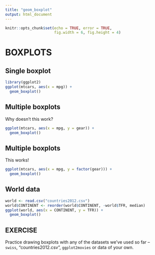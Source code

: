 ```yaml
---
title: "geom_boxplot"
output: html_document
---
```


```r
knitr::opts_chunk$set(echo = TRUE, error = TRUE,
                      fig.width = 6, fig.height = 4)
```

# BOXPLOTS

## Single boxplot

```r
library(ggplot2)
ggplot(mtcars, aes(x = mpg)) +
  geom_boxplot() 
```

## Multiple boxplots

Why doesn't this work?

```r
ggplot(mtcars, aes(x = mpg, y = gear)) +
  geom_boxplot() 
```

## Multiple boxplots

This works!

```r
ggplot(mtcars, aes(x = mpg, y = factor(gear))) +
  geom_boxplot()
```

## World data

```r
world <- read.csv("countries2012.csv")
world$CONTINENT <- reorder(world$CONTINENT, -world$TFR, median)
ggplot(world, aes(x = CONTINENT, y = TFR)) + 
  geom_boxplot()
```


## EXERCISE

Practice drawing boxplots with any of the datasets we've used so far -- `swiss`, "countries2012.csv", `ggplot2movies` or data of your own.